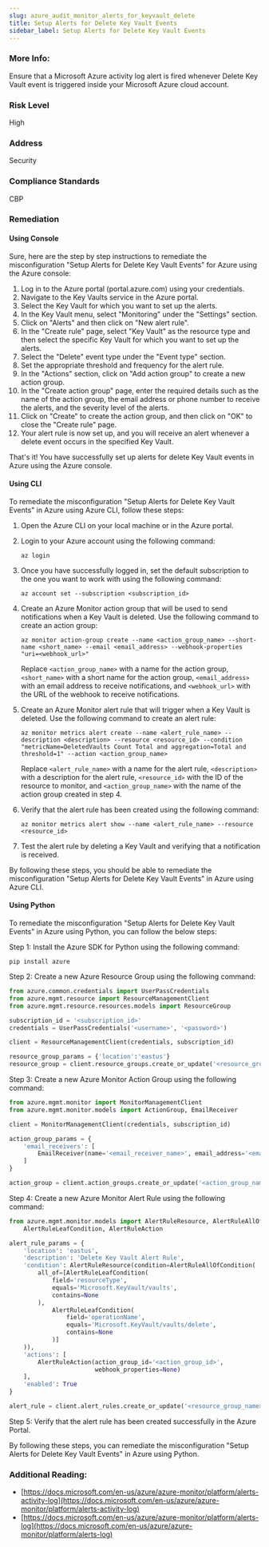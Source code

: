 ```yaml
---
slug: azure_audit_monitor_alerts_for_keyvault_delete
title: Setup Alerts for Delete Key Vault Events
sidebar_label: Setup Alerts for Delete Key Vault Events
---
```


### More Info:

Ensure that a Microsoft Azure activity log alert is fired whenever Delete Key Vault event is triggered inside your Microsoft Azure cloud account.

### Risk Level

High

### Address

Security

### Compliance Standards

CBP

### Remediation

#### Using Console

Sure, here are the step by step instructions to remediate the misconfiguration "Setup Alerts for Delete Key Vault Events" for Azure using the Azure console:

1. Log in to the Azure portal (portal.azure.com) using your credentials.
2. Navigate to the Key Vaults service in the Azure portal.
3. Select the Key Vault for which you want to set up the alerts.
4. In the Key Vault menu, select "Monitoring" under the "Settings" section.
5. Click on "Alerts" and then click on "New alert rule".
6. In the "Create rule" page, select "Key Vault" as the resource type and then select the specific Key Vault for which you want to set up the alerts.
7. Select the "Delete" event type under the "Event type" section.
8. Set the appropriate threshold and frequency for the alert rule.
9. In the "Actions" section, click on "Add action group" to create a new action group.
10. In the "Create action group" page, enter the required details such as the name of the action group, the email address or phone number to receive the alerts, and the severity level of the alerts.
11. Click on "Create" to create the action group, and then click on "OK" to close the "Create rule" page.
12. Your alert rule is now set up, and you will receive an alert whenever a delete event occurs in the specified Key Vault.

That's it! You have successfully set up alerts for delete Key Vault events in Azure using the Azure console.

#### Using CLI

To remediate the misconfiguration "Setup Alerts for Delete Key Vault Events" in Azure using Azure CLI, follow these steps:

1. Open the Azure CLI on your local machine or in the Azure portal.

2. Login to your Azure account using the following command:

   ```
   az login
   ```

3. Once you have successfully logged in, set the default subscription to the one you want to work with using the following command:

   ```
   az account set --subscription <subscription_id>
   ```

4. Create an Azure Monitor action group that will be used to send notifications when a Key Vault is deleted. Use the following command to create an action group:

   ```
   az monitor action-group create --name <action_group_name> --short-name <short_name> --email <email_address> --webhook-properties "uri=<webhook_url>"
   ```

   Replace `<action_group_name>` with a name for the action group, `<short_name>` with a short name for the action group, `<email_address>` with an email address to receive notifications, and `<webhook_url>` with the URL of the webhook to receive notifications.

5. Create an Azure Monitor alert rule that will trigger when a Key Vault is deleted. Use the following command to create an alert rule:

   ```
   az monitor metrics alert create --name <alert_rule_name> --description <description> --resource <resource_id> --condition "metricName=DeletedVaults Count Total and aggregation=Total and threshold=1" --action <action_group_name>
   ```

   Replace `<alert_rule_name>` with a name for the alert rule, `<description>` with a description for the alert rule, `<resource_id>` with the ID of the resource to monitor, and `<action_group_name>` with the name of the action group created in step 4.

6. Verify that the alert rule has been created using the following command:

   ```
   az monitor metrics alert show --name <alert_rule_name> --resource <resource_id>
   ```

7. Test the alert rule by deleting a Key Vault and verifying that a notification is received.

By following these steps, you should be able to remediate the misconfiguration "Setup Alerts for Delete Key Vault Events" in Azure using Azure CLI.

#### Using Python

To remediate the misconfiguration "Setup Alerts for Delete Key Vault Events" in Azure using Python, you can follow the below steps:

Step 1: Install the Azure SDK for Python using the following command:

```
pip install azure
```

Step 2: Create a new Azure Resource Group using the following command:

```python
from azure.common.credentials import UserPassCredentials
from azure.mgmt.resource import ResourceManagementClient
from azure.mgmt.resource.resources.models import ResourceGroup

subscription_id = '<subscription_id>'
credentials = UserPassCredentials('<username>', '<password>')

client = ResourceManagementClient(credentials, subscription_id)

resource_group_params = {'location':'eastus'}
resource_group = client.resource_groups.create_or_update('<resource_group_name>', ResourceGroup(**resource_group_params))
```

Step 3: Create a new Azure Monitor Action Group using the following command:

```python
from azure.mgmt.monitor import MonitorManagementClient
from azure.mgmt.monitor.models import ActionGroup, EmailReceiver

client = MonitorManagementClient(credentials, subscription_id)

action_group_params = {
    'email_receivers': [
        EmailReceiver(name='<email_receiver_name>', email_address='<email_address>')
    ]
}

action_group = client.action_groups.create_or_update('<action_group_name>', ActionGroup(**action_group_params))
```

Step 4: Create a new Azure Monitor Alert Rule using the following command:

```python
from azure.mgmt.monitor.models import AlertRuleResource, AlertRuleAllOfCondition, \
    AlertRuleLeafCondition, AlertRuleAction

alert_rule_params = {
    'location': 'eastus',
    'description': 'Delete Key Vault Alert Rule',
    'condition': AlertRuleResource(condition=AlertRuleAllOfCondition(
        all_of=[AlertRuleLeafCondition(
            field='resourceType',
            equals='Microsoft.KeyVault/vaults',
            contains=None
        ),
            AlertRuleLeafCondition(
                field='operationName',
                equals='Microsoft.KeyVault/vaults/delete',
                contains=None
            )]
    )),
    'actions': [
        AlertRuleAction(action_group_id='<action_group_id>',
                        webhook_properties=None)
    ],
    'enabled': True
}

alert_rule = client.alert_rules.create_or_update('<resource_group_name>', '<alert_rule_name>', AlertRuleResource(**alert_rule_params))
```

Step 5: Verify that the alert rule has been created successfully in the Azure Portal.

By following these steps, you can remediate the misconfiguration "Setup Alerts for Delete Key Vault Events" in Azure using Python.


### Additional Reading:

- [https://docs.microsoft.com/en-us/azure/azure-monitor/platform/alerts-activity-log](https://docs.microsoft.com/en-us/azure/azure-monitor/platform/alerts-activity-log) 
- [https://docs.microsoft.com/en-us/azure/azure-monitor/platform/alerts-log](https://docs.microsoft.com/en-us/azure/azure-monitor/platform/alerts-log) 

